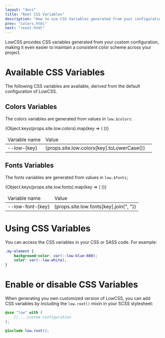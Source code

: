 ```yaml
---
layout: "docs"
title: "Root CSS Variables"
description: "How to use CSS Variables generated from your configuration."
prev: "colors.html"
next: "reset.html"
---
```


LowCSS provides CSS variables generated from your custom configuration, making it even easier to maintain a consistent color scheme across your project.

# Available CSS Variables

The following CSS variables are available, derived from the default configuration of LowCSS.

## Colors Variables

The colors variables are generated from values in `low.$colors`:

<table className="w-full leading-normal text-sm">
    <thead>
        <tr className="">
            <td className="p-4 font-medium text-gray-700">Variable name</td>
            <td className="p-4 font-medium text-gray-700">Value</td>
            <td className="p-4 font-medium text-gray-700"></td>
        </tr>
    </thead>
    <tbody>
        {Object.keys(props.site.low.colors).map(key => (
        <tr key={key} className="border-t border-gray-200 hover:bg-gray-50">
            <td className="p-4 font-bold font-mono text-gray-900">--low-{key}</td>
            <td className="p-4 font-mono text-indigo-600">{props.site.low.colors[key].toLowerCase()}</td>
            <td className="p-4">
                <div className={`bg-${key} rounded-lg h-8 w-20`} />
            </td>
        </tr>
        ))}
    </tbody>
</table>

## Fonts Variables

The fonts variables are generated from values in `low.$fonts`;

<table className="w-full leading-normal text-sm">
    <thead>
        <tr className="">
            <td className="p-4 font-medium text-gray-700">Variable name</td>
            <td className="p-4 font-medium text-gray-700">Value</td>
        </tr>
    </thead>
    <tbody>
        {Object.keys(props.site.low.fonts).map(key => (
        <tr key={key} className="border-t border-gray-200 hover:bg-gray-50">
            <td className="p-4 font-bold font-mono text-gray-900">--low-font-{key}</td>
            <td className="p-4 font-mono text-indigo-600">{props.site.low.fonts[key].join(", ")}</td>
        </tr>
        ))}
    </tbody>
</table>

# Using CSS Variables

You can access the CSS variables in your CSS or SASS code. For example:

```css
.my-element {
    background-color: var(--low-blue-600);
    color: var(--low-white);
}
```

# Enable or disable CSS Variables

When generating you own customized version of LowCSS, you can add CSS variables by including the `low.root()` mixin in your SCSS stylesheet:

```scss
@use "low" with (
    // ...custom configuration
);

@include low.root();
```
